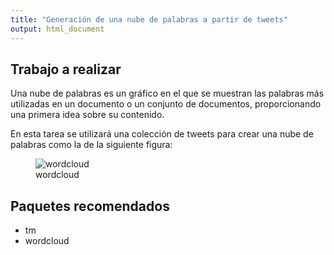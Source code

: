 ```yaml
---
title: "Generación de una nube de palabras a partir de tweets"
output: html_document
---
```


## Trabajo a realizar

Una nube de palabras es un gráfico en el que se muestran las palabras más utilizadas en un documento o un conjunto de documentos, proporcionando una primera idea sobre su contenido.

En esta tarea se utilizará una colección de tweets para crear una nube de palabras como la de la siguiente figura:

![wordcloud](wordcloud-upct.png)

## Paquetes recomendados

* tm
* wordcloud


